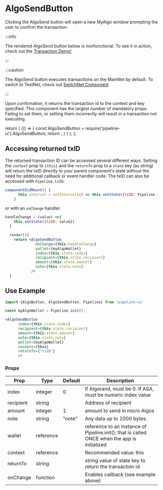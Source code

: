 # AlgoSendButton

Clicking the AlgoSend button will open a new MyAlgo window prompting the user to confirm the transaction. 

:::info

The rendered AlgoSend button below is nonfunctional. To see it in action, check out the [Transaction Demo!](../Demos/transaction)

:::

:::caution

The AlgoSend button executes transactions on the MainNet by default. To switch to TestNet, check out [SwitchNet Component](./SwitchNet)

:::

Upon confirmation, it returns the transaction id to the context and key specified. This component has the largest number of mandatory props. Failing to set them, or setting them incorrectly will result in a transaction not executing.


  return (
    <BrowserOnly>{() => {
      const AlgoSendButton = require('pipeline-ui').AlgoSendButton;
      return <AlgoSendButton />;
      }
    }
    </BrowserOnly>
    );
    };

<BrowserOnlyButton />

## Accessing returned txID

The returned transaction ID can be accessed several different ways. Setting the `context` prop to `{this}` and the `returnTo` prop to a `state` key (as string) will return the txID directly to your parent component's state without the need for additional callback or event handler code. The txID can also be accessed with `Pipeline.txID`:

```jsx
componentDidMount() {
      this.interval = setInterval(() => this.setState({txID: Pipeline.txID}), 1000);
    }
```

or with an `onChange` handler:

```jsx
handleChange = (value) =>{
    this.setState({txID: value})
  }

  render(){
    return <AlgoSendButton 
              onChange={this.handleChange} 
              wallet={myAlgoWallet}
              index={this.state.index}
              recipient={this.state.recipient}
              amount={this.state.amount}
              note={this.state.note}
            />
  }
```

## Use Example
```jsx
import {AlgoButton, AlgoSendButton, Pipeline} from 'pipeline-ui'

const myAlgoWallet = Pipeline.init();

<AlgoSendButton
      index={this.state.index}
      recipient={this.state.recipient}
      amount={this.state.amount}
      note={this.state.note}
      wallet={myAlgoWallet} 
      context={this}
      returnTo={"txID"}
      />
```

### Props


<Table>
  <thead>
  <tr>
    <th>Prop</th>
    <th>Type</th>
    <th>Default</th>
    <th>Description</th>
  </tr>
  </thead>
  <tbody>
  <tr><td>index</td><td>integer</td><td>0</td><td>If Algorand, must be 0. If ASA, must be numeric index value</td></tr>
  <tr><td>recipient</td><td>string</td><td></td><td>Address of recipient</td></tr>
  <tr><td>amount</td><td>integer</td><td>1</td><td>amount to send in micro Algos</td></tr>
  <tr><td>note</td><td>string</td><td>"note"</td><td>Any data up to 1000 bytes.</td></tr>
  <tr><td>wallet</td><td>reference</td><td></td><td>reference to an instance of Pipeline.init(); that is called ONCE when the app is initialized</td></tr>
  <tr><td>context</td><td>reference</td><td></td><td>Recommended value: this</td></tr>
  <tr><td>returnTo</td><td>string</td><td></td><td>string value of state key to return the transaction id</td></tr>
  <tr><td>onChange</td><td>function</td><td></td><td>Enables callback (see example above)</td></tr>
    </tbody>
    </Table>
